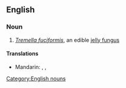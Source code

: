 ==English==
===Noun===
{{wikipedia|Snow fungus}}
{{en-noun|sg=[[snow]] [[fungus]]|snow fungi}}

#''[[Tremella fuciformis]]'', an edible [[jelly fungus]]
====Translations====
* Mandarin: {{t-|cmn|白木耳|sc=Hani}}, {{t-|cmn|雪耳|sc=Hani}}, {{t-|cmn|银耳|sc=Hani}}

[[Category:English nouns]]